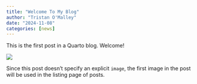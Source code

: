```yaml
---
title: "Welcome To My Blog"
author: "Tristan O'Malley"
date: "2024-11-08"
categories: [news]
---
```


This is the first post in a Quarto blog. Welcome!

![](thumbnail.jpg)

Since this post doesn't specify an explicit `image`, the first image in the post will be used in the listing page of posts.
